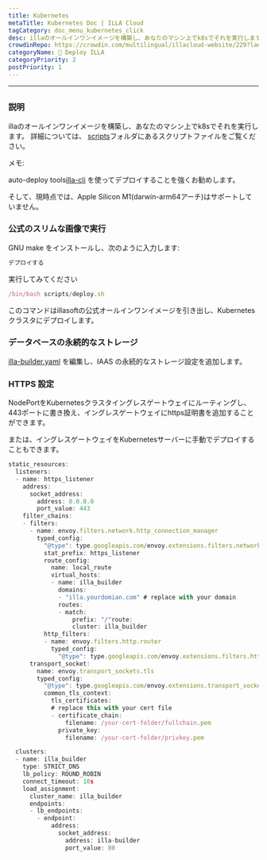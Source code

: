 ```yaml
---
title: Kubernetes
metaTitle: Kubernetes Doc | ILLA Cloud
tagCategory: doc_menu_kubernetes_click
desc: illaのオールインワンイメージを構築し、あなたのマシン上でk8sでそれを実行します。
crowdinRepo: https://crowdin.com/multilingual/illacloud-website/229?languages=ja&filter=basic&value=0
categoryName: 👷 Deploy ILLA
categoryPriority: 2
postPriority: 1
---
```


* * *

## <h2 hidden>Kubernetes</h2>

### 説明

illaのオールインワンイメージを構築し、あなたのマシン上でk8sでそれを実行します。 詳細については、 [scripts](https://github.com/illacloud/deploy-illa-manually/blob/main/kubernetes/scripts)フォルダにあるスクリプトファイルをご覧ください。

メモ:

auto-deploy tools[illa-cli](https://github.com/illacloud/illa) を使ってデプロイすることを強くお勧めします。

そして、現時点では、Apple Silicon M1(darwin-arm64アーチ)はサポートしていません。

### 公式のスリムな画像で実行

GNU make をインストールし、次のように入力します:

```jsx
デプロイする
```

実行してみてください

```jsx
/bin/bash scripts/deploy.sh
```

このコマンドはillasoftの公式オールインワンイメージを引き出し、Kubernetesクラスタにデプロイします。

### データベースの永続的なストレージ

[illa-builder.yaml](https://github.com/illacloud/deploy-illa-manually/blob/main/kubernetes/illa-builder.yaml) を編集し、IAAS の永続的なストレージ設定を追加します。

### HTTPS 設定

NodePortをKubernetesクラスタイングレスゲートウェイにルーティングし、443ポートに書き換え、イングレスゲートウェイにhttps証明書を追加することができます。

または、イングレスゲートウェイをKubernetesサーバーに手動でデプロイすることもできます。

```jsx
static_resources:
  listeners:
  - name: https_listener
    address:
      socket_address:
        address: 0.0.0.0
        port_value: 443
    filter_chains:
    - filters:
      - name: envoy.filters.network.http_connection_manager
        typed_config:
          "@type": type.googleapis.com/envoy.extensions.filters.network.http_connection_manager.v3.HttpConnectionManager
          stat_prefix: https_listener
          route_config:
            name: local_route
            virtual_hosts:
            - name: illa_builder
              domains:
              - "illa.yourdomian.com" # replace with your domain
              routes:
              - match:
                  prefix: "/"route:
                  cluster: illa_builder
          http_filters:
          - name: envoy.filters.http.router
            typed_config:
              "@type": type.googleapis.com/envoy.extensions.filters.http.router.v3.Router
      transport_socket:
        name: envoy.transport_sockets.tls
        typed_config:
          "@type": type.googleapis.com/envoy.extensions.transport_sockets.tls.v3.DownstreamTlsContext
          common_tls_context:
            tls_certificates:
            # replace this with your cert file
            - certificate_chain:
                filename: /your-cert-folder/fullchain.pem
              private_key:
                filename: /your-cert-folder/privkey.pem

  clusters:
  - name: illa_builder
    type: STRICT_DNS
    lb_policy: ROUND_ROBIN
    connect_timeout: 10s
    load_assignment:
      cluster_name: illa_builder
      endpoints:
      - lb_endpoints:
        - endpoint:
            address:
              socket_address:
                address: illa-builder
                port_value: 80
```

